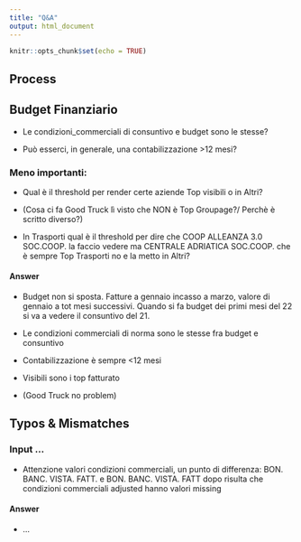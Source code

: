 ```yaml
---
title: "Q&A"
output: html_document
---
```


```r
knitr::opts_chunk$set(echo = TRUE)
```

## Process

## Budget Finanziario

- Le condizioni_commerciali di consuntivo e budget sono le stesse?

- Può esserci, in generale, una contabilizzazione >12 mesi?


### Meno importanti:

- Qual è il threshold per render certe aziende Top visibili o in Altri?

- (Cosa ci fa Good Truck lì visto che NON è Top Groupage?/ Perchè è scritto diverso?)

- In Trasporti qual è il threshold per dire che COOP ALLEANZA 3.0 SOC.COOP. la faccio vedere ma CENTRALE ADRIATICA SOC.COOP. che è sempre Top Trasporti no e la metto in Altri?


#### Answer

- Budget non si sposta.
Fatture a gennaio incasso a marzo, valore di gennaio a tot mesi successivi. Quando si fa budget dei primi mesi del 22 si va a vedere il consuntivo del 21.

- Le condizioni commerciali di norma sono le stesse fra budget e consuntivo

- Contabilizzazione è sempre <12 mesi




- Visibili sono i top fatturato

- (Good Truck no problem)

## Typos & Mismatches

### Input ...

- Attenzione valori condizioni commerciali, un punto di differenza: BON. BANC. VISTA. FATT. e BON. BANC. VISTA. FATT dopo risulta che condizioni commerciali adjusted hanno valori missing

#### Answer

- ...
